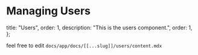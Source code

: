 # Managing Users

  title: "Users",
  order: 1,
  description: "This is the users component.",
  order: 1,
};

feel free to edit `docs/app/docs/[[...slug]]/users/content.mdx`

